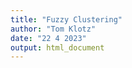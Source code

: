 ```yaml
---
title: "Fuzzy Clustering"
author: "Tom Klotz"
date: "22 4 2023"
output: html_document
---
```


```r


```

```r

```

